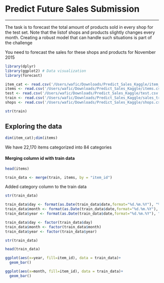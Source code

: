 # Predict Future Sales Submission
***
The task is to forecast the total amount of products sold in every shop for the 
test set. Note that the listof shops and products slightly changes every month. 
Creating a robust model that can handle such situations is part of the challenge

You need to forecast the sales for these shops and products for November 2015

```r
library(dplyr)
library(ggplot2) # Data visualization
library(forecast)
```

```r
item_cat <- read.csv('/Users/wafic/Downloads/Predict_Sales_Kaggle/item_categories.csv', stringsAsFactors = FALSE)
items <- read.csv('/Users/wafic/Downloads/Predict_Sales_Kaggle/items.csv', stringsAsFactors = FALSE)
test <- read.csv('/Users/wafic/Downloads/Predict_Sales_Kaggle/test.csv', stringsAsFactors = FALSE)
train <- read.csv('/Users/wafic/Downloads/Predict_Sales_Kaggle/sales_train.csv', stringsAsFactors = FALSE)
shops <- read.csv('/Users/wafic/Downloads/Predict_Sales_Kaggle/shops.csv', stringsAsFactors = FALSE)
```

```r
str(train)
```


## Exploring the data
```r
dim(item_cat);dim(items)
```
We have 22,170 items categorized into 84 categories

#### Merging column id with train data
```r
head(items)
```

```r
train_data <- merge(train, items, by = "item_id")
```
Added category column to the train data

```r
str(train_data)
```

```r
train_data$day <- format(as.Date(train_data$date,format="%d.%m.%Y"), "%d")
train_data$month <- format(as.Date(train_data$date,format="%d.%m.%Y"), "%m")
train_data$year <- format(as.Date(train_data$date,format="%d.%m.%Y"), "%Y")

train_data$day <- factor(train_data$day)
train_data$month <- factor(train_data$month)
train_data$year <- factor(train_data$year)
```

```r
str(train_data)
```

```r
head(train_data)
```

```r
ggplot(aes(x=year, fill=item_id), data = train_data)+
  geom_bar()
```
```r
ggplot(aes(x=month, fill=item_id), data = train_data)+
  geom_bar()
```

